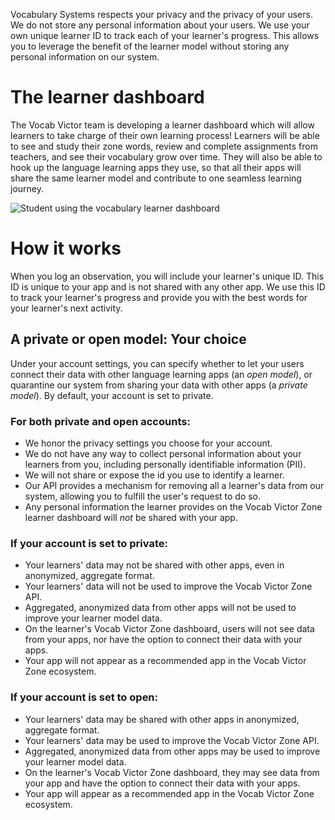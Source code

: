 Vocabulary Systems respects your privacy and the privacy of your users. We do not store any personal information about your users. We use your own unique learner ID to track each of your learner's progress. This allows you to leverage the benefit of the learner model without storing any personal information on our system.

# The learner dashboard

The Vocab Victor team is developing a learner dashboard which will allow learners to take charge of their own learning process! Learners will be able to see and study their zone words, review and complete assignments from teachers, and see their vocabulary grow over time. They will also be able to hook up the language learning apps they use, so that all their apps will share the same learner model and contribute to one seamless learning journey.

![Student using the vocabulary learner dashboard](images/learner-dashboard.jpg)

# How it works

When you log an observation, you will include your learner's unique ID. This ID is unique to your app and is not shared with any other app. We use this ID to track your learner's progress and provide you with the best words for your learner's next activity.

## A private or open model: Your choice

Under your account settings, you can specify whether to let your users connect their data with other language learning apps (an _open model_), or quarantine our system from sharing your data with other apps (a _private model_). By default, your account is set to private.

### For both private and open accounts:

- We honor the privacy settings you choose for your account.
- We do not have any way to collect personal information about your learners from you, including personally identifiable information (PII).
- We will not share or expose the id you use to identify a learner.
- Our API provides a mechanism for removing all a learner's data from our system, allowing you to fulfill the user's request to do so.
- Any personal information the learner provides on the Vocab Victor Zone learner dashboard will _not_ be shared with your app.

### If your account is set to private:

- Your learners' data may not be shared with other apps, even in anonymized, aggregate format.
- Your learners' data will not be used to improve the Vocab Victor Zone API.
- Aggregated, anonymized data from other apps will not be used to improve your learner model data.
- On the learner's Vocab Victor Zone dashboard, users will not see data from your apps, nor have the option to connect their data with your apps.
- Your app will not appear as a recommended app in the Vocab Victor Zone ecosystem.

### If your account is set to open:

- Your learners' data may be shared with other apps in anonymized, aggregate format.
- Your learners' data may be used to improve the Vocab Victor Zone API.
- Aggregated, anonymized data from other apps may be used to improve your learner model data.
- On the learner's Vocab Victor Zone dashboard, they may see data from your app and have the option to connect their data with your apps.
- Your app will appear as a recommended app in the Vocab Victor Zone ecosystem.
